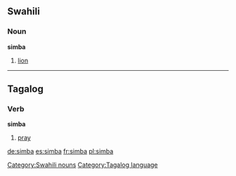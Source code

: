 {{see|Simba}}

==Swahili==
===Noun===
'''simba'''

#[[lion]]

[[Category:Swahili nouns]]

----

==Tagalog==
===Verb===
'''simba'''

#[[pray]]

[[Category:Tagalog language]]

[[de:simba]]
[[es:simba]]
[[fr:simba]]
[[pl:simba]]